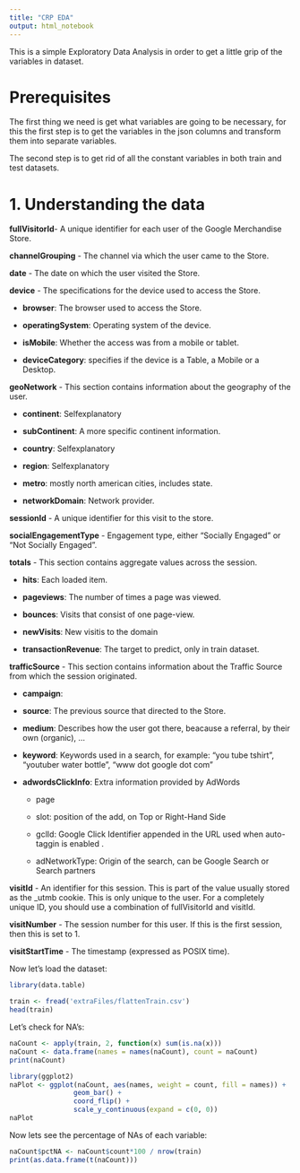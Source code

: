 ```yaml
---
title: "CRP EDA"
output: html_notebook
---
```


This is a simple Exploratory Data Analysis in order to get a little grip of the variables in dataset.

# Prerequisites

The first thing we need is get what variables are going to be necessary, for this the first step is to get the variables in the json columns and transform them into separate variables.

The second step is to get rid of all the constant variables in both train and test datasets.

# 1. Understanding the data

**fullVisitorId**- A unique identifier for each user of the Google Merchandise Store.

**channelGrouping** - The channel via which the user came to the Store.

**date** - The date on which the user visited the Store.

**device** - The specifications for the device used to access the Store.

  * **browser**: The browser used to access the Store.

  * **operatingSystem**: Operating system of the device.
  
  * **isMobile**: Whether the access was from a mobile or tablet.
  
  * **deviceCategory**: specifies if the device is a Table, a Mobile or a Desktop.
 

**geoNetwork** - This section contains information about the geography of the user.

  * **continent**: Selfexplanatory

  * **subContinent**: A more specific continent information.
  
  * **country**: Selfexplanatory
  
  * **region**: Selfexplanatory
  
  * **metro**: mostly north american cities, includes state.

  * **networkDomain**: Network provider.

**sessionId** - A unique identifier for this visit to the store.

**socialEngagementType** - Engagement type, either "Socially Engaged" or "Not Socially Engaged".

**totals** - This section contains aggregate values across the session.

  * **hits**: Each loaded item.
  
  * **pageviews**: The number of times a page was viewed.
  
  * **bounces**: Visits that consist of one page-view.

  * **newVisits**: New visitis to the domain
  
  * **transactionRevenue**: The target to predict, only in train dataset.

**trafficSource** - This section contains information about the Traffic Source from which the session originated.

  * **campaign**: 
  
  * **source**: The previous source that directed to the Store.
  
  * **medium**: Describes how the user got there, beacause a referral, by their own (organic), ...

  * **keyword**: Keywords used in a search, for example:  "you tube tshirt", "youtuber water bottle", "www dot google dot com" 
  
  * **adwordsClickInfo**: Extra information provided by AdWords
  
    + page
    
    + slot: position of the add, on Top or Right-Hand Side
    
    + gclId: Google Click Identifier appended in the URL used when auto-taggin is enabled .
    
    + adNetworkType: Origin of the search, can be Google Search or Search partners

**visitId** - An identifier for this session. This is part of the value usually stored as the _utmb cookie. This is only unique to the user. For a completely unique ID, you should use a combination of fullVisitorId and visitId.

**visitNumber** - The session number for this user. If this is the first session, then this is set to 1.

**visitStartTime** - The timestamp (expressed as POSIX time).


Now let's load the dataset:

```r
library(data.table)

train <- fread('extraFiles/flattenTrain.csv')
head(train)
```

Let's check for NA's:

```r
naCount <- apply(train, 2, function(x) sum(is.na(x)))
naCount <- data.frame(names = names(naCount), count = naCount)
print(naCount)
```

```r
library(ggplot2)
naPlot <- ggplot(naCount, aes(names, weight = count, fill = names)) + 
                geom_bar() + 
                coord_flip() +
                scale_y_continuous(expand = c(0, 0))
naPlot
```

Now lets see the percentage of NAs of each variable:

```r
naCount$pctNA <- naCount$count*100 / nrow(train)
print(as.data.frame(t(naCount)))
```

